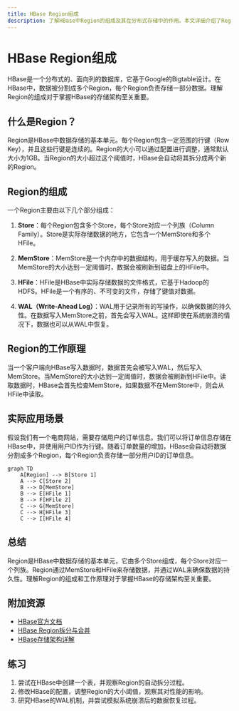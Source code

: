 ```yaml
---
title: HBase Region组成
description: 了解HBase中Region的组成及其在分布式存储中的作用。本文详细介绍了Region的结构、工作原理以及实际应用场景。
---
```


# HBase Region组成

HBase是一个分布式的、面向列的数据库，它基于Google的Bigtable设计。在HBase中，数据被分割成多个Region，每个Region负责存储一部分数据。理解Region的组成对于掌握HBase的存储架构至关重要。

## 什么是Region？

Region是HBase中数据存储的基本单元。每个Region包含一定范围的行键（Row Key），并且这些行键是连续的。Region的大小可以通过配置进行调整，通常默认大小为1GB。当Region的大小超过这个阈值时，HBase会自动将其拆分成两个新的Region。

## Region的组成

一个Region主要由以下几个部分组成：

1. **Store**：每个Region包含多个Store，每个Store对应一个列族（Column Family）。Store是实际存储数据的地方，它包含一个MemStore和多个HFile。

2. **MemStore**：MemStore是一个内存中的数据结构，用于缓存写入的数据。当MemStore的大小达到一定阈值时，数据会被刷新到磁盘上的HFile中。

3. **HFile**：HFile是HBase中实际存储数据的文件格式，它基于Hadoop的HDFS。HFile是一个有序的、不可变的文件，存储了键值对数据。

4. **WAL（Write-Ahead Log）**：WAL用于记录所有的写操作，以确保数据的持久性。在数据写入MemStore之前，首先会写入WAL。这样即使在系统崩溃的情况下，数据也可以从WAL中恢复。

## Region的工作原理

当一个客户端向HBase写入数据时，数据首先会被写入WAL，然后写入MemStore。当MemStore的大小达到一定阈值时，数据会被刷新到HFile中。读取数据时，HBase会首先检查MemStore，如果数据不在MemStore中，则会从HFile中读取。

## 实际应用场景

假设我们有一个电商网站，需要存储用户的订单信息。我们可以将订单信息存储在HBase中，并使用用户ID作为行键。随着订单数量的增加，HBase会自动将数据分割成多个Region，每个Region负责存储一部分用户ID的订单信息。

```mermaid
graph TD
    A[Region] --> B[Store 1]
    A --> C[Store 2]
    B --> D[MemStore]
    B --> E[HFile 1]
    B --> F[HFile 2]
    C --> G[MemStore]
    C --> H[HFile 3]
    C --> I[HFile 4]
```

## 总结

Region是HBase中数据存储的基本单元，它由多个Store组成，每个Store对应一个列族。Region通过MemStore和HFile来存储数据，并通过WAL来确保数据的持久性。理解Region的组成和工作原理对于掌握HBase的存储架构至关重要。

## 附加资源

- [HBase官方文档](https://hbase.apache.org/book.html)
- [HBase Region拆分与合并](https://hbase.apache.org/book.html#region.splitting)
- [HBase存储架构详解](https://hbase.apache.org/book.html#architecture)

## 练习

1. 尝试在HBase中创建一个表，并观察Region的自动拆分过程。
2. 修改HBase的配置，调整Region的大小阈值，观察其对性能的影响。
3. 研究HBase的WAL机制，并尝试模拟系统崩溃后的数据恢复过程。
